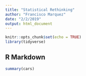 ```yaml
---
title: "Statistical Rethinking"
author: "Francisco Marquez"
date: "2/2/2019"
output: html_document
---
```


```r
knitr::opts_chunk$set(echo = TRUE)
library(tidyverse)
```

## R Markdown


```r
summary(cars)
```
